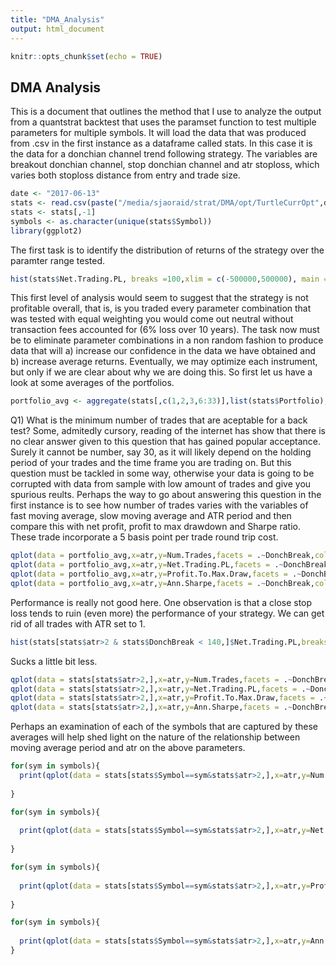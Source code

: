 ```yaml
---
title: "DMA_Analysis"
output: html_document
---
```


```r
knitr::opts_chunk$set(echo = TRUE)
```

## DMA Analysis

This is a document that outlines the method that I use to analyze the output from a quantstrat backtest that uses the paramset function to
test multiple parameters for multiple symbols. It will load the data that was produced from .csv in the first instance as a dataframe called
stats. In this case it is the data for a donchian channel trend following strategy. The variables are breakout donchian channel, stop donchian channel and atr stoploss, which varies both stoploss distance from entry and trade size.

```r
date <- "2017-06-13"
stats <- read.csv(paste("/media/sjaoraid/strat/DMA/opt/TurtleCurrOpt",date,".csv", sep=""))
stats <- stats[,-1]
symbols <- as.character(unique(stats$Symbol))
library(ggplot2)
```

The first task is to identify the distribution of returns of the strategy over the paramter range tested.

```r
hist(stats$Net.Trading.PL, breaks =100,xlim = c(-500000,500000), main = paste("Average = ", mean(stats$Net.Trading.PL)))
```

This first level of analysis would seem to suggest that the strategy is not profitable overall, that is, is you traded every parameter combination that was tested with equal weighting you would come out neutral without transaction fees accounted for (6% loss over 10 years). The task now must be to eliminate parameter combinations in a non random fashion to produce data that will a) increase our confidence in the data we have obtained and b) increase average returns. Eventually, we may optimize each instrument, but only if we are clear about why we are doing this. So first let us have a look at some averages of the portfolios.

```r
portfolio_avg <- aggregate(stats[,c(1,2,3,6:33)],list(stats$Portfolio), mean)
```

Q1) What is the minimum number of trades that are aceptable for a back test?
Some, admitedly cursory, reading of the internet has show that there is no clear answer given to this question that has gained 
popular acceptance. Surely it cannot be number, say 30, as it will likely depend on the holding period of your trades and the time frame you are trading on. But this question must be tackled in some way, otherwise your data is going to be corrupted with data from sample with low amount of trades and give you spurious reults. Perhaps the way to go about answering this question in the first instance is to see how number of trades varies with the variables of fast moving average, slow moving average and ATR period and then compare this with net profit, profit to max drawdown and Sharpe ratio. These trade incorporate a 5 basis point per trade round trip cost. 

```r
qplot(data = portfolio_avg,x=atr,y=Num.Trades,facets = .~DonchBreak,color=DonchStop,main="Variation of Number of Trades with Donchian Channel Length & ATR Stoploss")
qplot(data = portfolio_avg,x=atr,y=Net.Trading.PL,facets = .~DonchBreak,color=DonchStop,main="Variation of Net Trading Profit/Loss with Donchian Channel Length & ATR Stoploss", geom=c("point"))
qplot(data = portfolio_avg,x=atr,y=Profit.To.Max.Draw,facets = .~DonchBreak,color=DonchStop, main="Variation of Profit:Maximum Drawdown with Donchian Channel Length & ATR Stoploss",  geom=c("point"))
qplot(data = portfolio_avg,x=atr,y=Ann.Sharpe,facets = .~DonchBreak,color=DonchStop, main="Variation of the Annual Sharpe Ratio with Donchian Channel Length & ATR Stoploss",  geom=c("point"))

```
Performance is really not good here. One observation is that a close stop loss tends to ruin (even more) the performance of your strategy. We can get rid of all trades with ATR set to 1.

```r
hist(stats[stats$atr>2 & stats$DonchBreak < 140,]$Net.Trading.PL,breaks =50,xlim = c(-1000000,1000000), main = paste("Average = ", mean(stats[stats$atr>2 & stats$DonchBreak < 140,]$Net.Trading.PL)))
```
Sucks a little bit less.

```r
qplot(data = stats[stats$atr>2,],x=atr,y=Num.Trades,facets = .~DonchBreak,color=DonchStop)
qplot(data = stats[stats$atr>2,],x=atr,y=Net.Trading.PL,facets = .~DonchBreak,color=DonchStop)
qplot(data = stats[stats$atr>2,],x=atr,y=Profit.To.Max.Draw,facets = .~DonchBreak,color=DonchStop)
qplot(data = stats[stats$atr>2,],x=atr,y=Ann.Sharpe,facets = .~DonchBreak,color=DonchStop)
```

Perhaps an examination of each of the symbols that are captured by these averages will help shed light on the nature of the relationship between moving average period and atr on the above parameters.

```r
for(sym in symbols){
  print(qplot(data = stats[stats$Symbol==sym&stats$atr>2,],x=atr,y=Num.Trades,facets = .~DonchBreak,color=DonchStop,main=paste("Variation of No. of Trades with Donch Channel Length & ATR for ",sym,sep="")))
  
}
```

```r
for(sym in symbols){
  
  print(qplot(data = stats[stats$Symbol==sym&stats$atr>2,],x=atr,y=Net.Trading.PL,facets = .~DonchBreak,color=DonchStop,main=paste("Variation of Net PL with Donch & ATR for ",sym,sep="")))
  
}
```

```r
for(sym in symbols){
  
  print(qplot(data = stats[stats$Symbol==sym&stats$atr>2,],x=atr,y=Profit.To.Max.Draw,facets = .~DonchBreak,color=DonchStop,main=paste("Variation of Profit:Maximum Drawdown with Donch & ATR for ",sym,sep="")))
  
}
```

```r
for(sym in symbols){
  
  print(qplot(data = stats[stats$Symbol==sym&stats$atr>2,],x=atr,y=Ann.Sharpe,facets = .~DonchBreak,color=DonchStop,main=paste("Variation of Sharpe Ratio with Donch & ATR for ",sym,sep=""),ylim = c(-10,10)))
}
```


